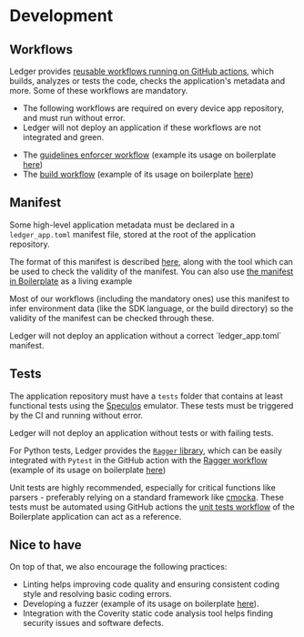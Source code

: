 
# Development

## Workflows

Ledger provides [reusable workflows running on GitHub actions](https://github.com/ledgerhq/ledger-app-workflows), which
builds, analyzes or tests the code, checks the application's metadata and more. Some of these workflows are mandatory.

<Callout type="warning" emoji="⚠️">
    <ul>
        <li>
            The following workflows are required on every device app repository, and must run without error.
        </li>
        <li>
            Ledger will not deploy an application if these workflows are not integrated and green.
        </li>
    </ul>
</Callout>


- The [guidelines enforcer workflow](https://github.com/LedgerHQ/ledger-app-workflows/blob/master/.github/workflows/reusable_guidelines_enforcer.yml)
  (example its usage on boilerplate [here](https://github.com/LedgerHQ/app-boilerplate/blob/master/.github/workflows/guidelines_enforcer.yml))
- The [build workflow](https://github.com/LedgerHQ/ledger-app-workflows/blob/master/.github/workflows/reusable_build.yml)
  (example of its usage on boilerplate [here](https://github.com/LedgerHQ/app-boilerplate/blob/master/.github/workflows/build_and_functional_tests.yml#L21-L25))


## Manifest

Some high-level application metadata must be declared in a `ledger_app.toml` manifest file, stored at the root of the
application repository.

The format of this manifest is described [here](https://github.com/LedgerHQ/ledgered/blob/master/doc/utils/manifest.md),
along with the tool which can be used to check the validity of the manifest.
You can also use [the manifest in Boilerplate](https://github.com/LedgerHQ/app-boilerplate/blob/master/ledger_app.toml)
as a living example

Most of our workflows (including the mandatory ones) use this manifest to infer environment data (like the SDK language,
or the build directory) so the validity of the manifest can be checked through these.

<Callout type="warning" emoji="⚠️">
    Ledger will not deploy an application without a correct `ledger_app.toml` manifest.
</Callout>


## Tests

The application repository must have a `tests` folder that contains at least functional tests using the
[Speculos](../../develop/tools#speculos) emulator. These tests must be triggered by the CI and running without error.

<Callout type="warning" emoji="⚠️">
    Ledger will not deploy an application without tests or with failing tests.
</Callout>

For Python tests, Ledger provides the [`Ragger` library](https://github.com/ledgerhq/ragger), which can be easily
integrated with `Pytest` in the GitHub action with the [Ragger workflow](https://github.com/LedgerHQ/ledger-app-workflows/blob/master/.github/workflows/reusable_ragger_tests.yml)
(example of its usage on boilerplate [here](https://github.com/LedgerHQ/app-boilerplate/blob/master/.github/workflows/build_and_functional_tests.yml#L27-L32))

Unit tests are highly recommended, especially for critical functions like parsers - preferably relying on a standard framework like [cmocka](https://cmocka.org/). These tests must be automated using GitHub actions the [unit tests workflow](https://github.com/LedgerHQ/app-boilerplate/blob/master/.github/workflows/unit_tests.yml) of the Boilerplate application can act as a reference.


## Nice to have

On top of that, we also encourage the following practices:

- Linting helps improving code quality and ensuring consistent coding style and resolving basic coding errors.
- Developing a fuzzer (example of its usage on boilerplate [here](https://github.com/LedgerHQ/app-boilerplate/tree/master/fuzzing)).
- Integration with the Coverity static code analysis tool helps finding security issues and software defects.
